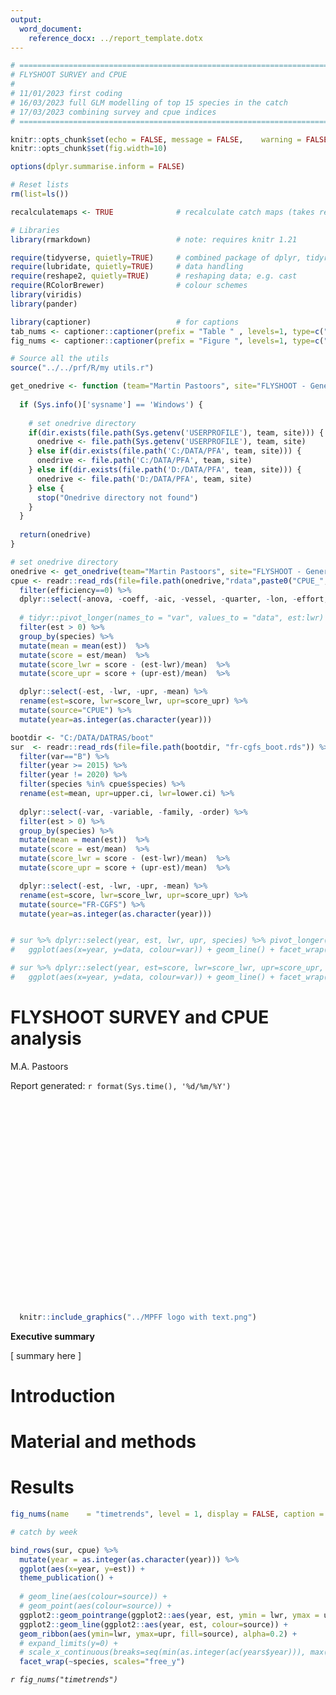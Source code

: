 ```yaml
---
output:
  word_document:
    reference_docx: ../report_template.dotx
---
```



```r

# ==========================================================================================================
# FLYSHOOT SURVEY and CPUE
# 
# 11/01/2023 first coding
# 16/03/2023 full GLM modelling of top 15 species in the catch
# 17/03/2023 combining survey and cpue indices
# ==========================================================================================================

knitr::opts_chunk$set(echo = FALSE,	message = FALSE,	warning = FALSE,	comment = "",	crop = TRUE )
knitr::opts_chunk$set(fig.width=10) 

options(dplyr.summarise.inform = FALSE)

# Reset lists
rm(list=ls())

recalculatemaps <- TRUE              # recalculate catch maps (takes relatively long)

# Libraries
library(rmarkdown)                   # note: requires knitr 1.21

require(tidyverse, quietly=TRUE)     # combined package of dplyr, tidyr, ggplot, readr, purrr and tibble
require(lubridate, quietly=TRUE)     # data handling
require(reshape2, quietly=TRUE)      # reshaping data; e.g. cast
require(RColorBrewer)                # colour schemes
library(viridis)
library(pander)

library(captioner)                   # for captions
tab_nums <- captioner::captioner(prefix = "Table " , levels=1, type=c("n"), infix=".")
fig_nums <- captioner::captioner(prefix = "Figure ", levels=1, type=c("n"), infix=".")

# Source all the utils
source("../../prf/R/my utils.r")

get_onedrive <- function (team="Martin Pastoors", site="FLYSHOOT - General") {
  
  if (Sys.info()['sysname'] == 'Windows') {
    
    # set onedrive directory
    if(dir.exists(file.path(Sys.getenv('USERPROFILE'), team, site))) {
      onedrive <- file.path(Sys.getenv('USERPROFILE'), team, site)   
    } else if(dir.exists(file.path('C:/DATA/PFA', team, site))) {
      onedrive <- file.path('C:/DATA/PFA', team, site)
    } else if(dir.exists(file.path('D:/DATA/PFA', team, site))) {
      onedrive <- file.path('D:/DATA/PFA', team, site)
    } else {
      stop("Onedrive directory not found")
    }
  }
  
  return(onedrive)
}

# set onedrive directory
onedrive <- get_onedrive(team="Martin Pastoors", site="FLYSHOOT - General")
cpue <- readr::read_rds(file=file.path(onedrive,"rdata",paste0("CPUE_","27.7.d-27.7.e",".rds"))) %>% 
  filter(efficiency==0) %>% 
  dplyr::select(-anova, -coeff, -aic, -vessel, -quarter, -lon, -effort, -efficiency, -pred, -se) %>% 
  
  # tidyr::pivot_longer(names_to = "var", values_to = "data", est:lwr) %>% 
  filter(est > 0) %>% 
  group_by(species) %>% 
  mutate(mean = mean(est))  %>% 
  mutate(score = est/mean)  %>% 
  mutate(score_lwr = score - (est-lwr)/mean)  %>% 
  mutate(score_upr = score + (upr-est)/mean)  %>% 

  dplyr::select(-est, -lwr, -upr, -mean) %>% 
  rename(est=score, lwr=score_lwr, upr=score_upr) %>% 
  mutate(source="CPUE") %>% 
  mutate(year=as.integer(as.character(year)))

bootdir <- "C:/DATA/DATRAS/boot"
sur  <- readr::read_rds(file=file.path(bootdir, "fr-cgfs_boot.rds")) %>% 
  filter(var=="B") %>% 
  filter(year >= 2015) %>% 
  filter(year != 2020) %>% 
  filter(species %in% cpue$species) %>% 
  rename(est=mean, upr=upper.ci, lwr=lower.ci) %>% 
  
  dplyr::select(-var, -variable, -family, -order) %>% 
  filter(est > 0) %>% 
  group_by(species) %>% 
  mutate(mean = mean(est))  %>% 
  mutate(score = est/mean)  %>% 
  mutate(score_lwr = score - (est-lwr)/mean)  %>% 
  mutate(score_upr = score + (upr-est)/mean)  %>% 

  dplyr::select(-est, -lwr, -upr, -mean) %>% 
  rename(est=score, lwr=score_lwr, upr=score_upr) %>% 
  mutate(source="FR-CGFS") %>% 
  mutate(year=as.integer(as.character(year)))


# sur %>% dplyr::select(year, est, lwr, upr, species) %>% pivot_longer(names_to = "var", values_to = "data", c(est, lwr, upr)) %>% 
#   ggplot(aes(x=year, y=data, colour=var)) + geom_line() + facet_wrap(~species, scales="free_y")

# sur %>% dplyr::select(year, est=score, lwr=score_lwr, upr=score_upr, species) %>% pivot_longer(names_to = "var", values_to = "data", c(est, lwr, upr)) %>% 
#   ggplot(aes(x=year, y=data, colour=var)) + geom_line() + facet_wrap(~species, scales="free_y")


```


# FLYSHOOT SURVEY and CPUE analysis 

M.A. Pastoors

Report generated: `r format(Sys.time(), '%d/%m/%Y')`

&nbsp;

&nbsp;

&nbsp;

&nbsp;

&nbsp;

&nbsp;

&nbsp;

&nbsp;

&nbsp;

&nbsp;

&nbsp;

```r

  knitr::include_graphics("../MPFF logo with text.png")

```

\newpage

**Executive summary**

[ summary here ]

# Introduction


# Material and methods


# Results



```r

fig_nums(name    = "timetrends", level = 1, display = FALSE, caption = "GLM, time trends")

# catch by week

bind_rows(sur, cpue) %>% 
  mutate(year = as.integer(as.character(year))) %>% 
  ggplot(aes(x=year, y=est)) +
  theme_publication() +
  
  # geom_line(aes(colour=source)) +
  # geom_point(aes(colour=source)) +
  ggplot2::geom_pointrange(ggplot2::aes(year, est, ymin = lwr, ymax = upr, colour=source)) +
  ggplot2::geom_line(ggplot2::aes(year, est, colour=source)) +
  geom_ribbon(aes(ymin=lwr, ymax=upr, fill=source), alpha=0.2) +
  # expand_limits(y=0) +
  # scale_x_continuous(breaks=seq(min(as.integer(ac(years$year))), max(as.integer(ac(years$year))),2)) +
  facet_wrap(~species, scales="free_y")


```

_`r fig_nums("timetrends")`_

